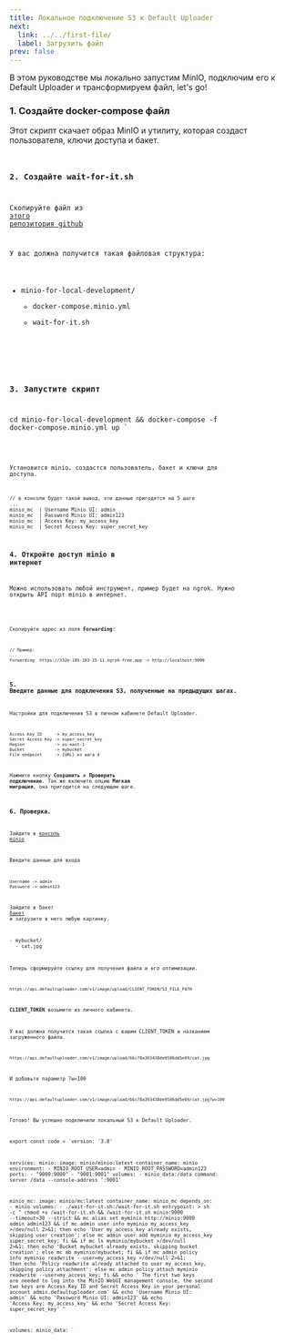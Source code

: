 ```yaml
---
title: Локальное подключение S3 к Default Uploader
next:
  link: ../../first-file/
  label: Загрузить файл
prev: false
---
```



В этом руководстве мы локально запустим MinIO, подключим его к Default Uploader и трансформируем файл, let's go!

### 1. Создайте docker-compose файл
Этот скрипт скачает образ MinIO и утилиту, которая создаст пользователя, ключи доступа и бакет.
<Code code={code} lang="sh" title="docker-compose.minio.yml" />

### 2. Создайте wait-for-it.sh

Скопируйте файл из <a href="https://github.com/vishnubob/wait-for-it/blob/master/wait-for-it.sh" target="_blank">этого репозитория github</a>

У вас должна получится такая файловая структура:
<FileTree>
- minio-for-local-development/
  - docker-compose.minio.yml
  - wait-for-it.sh
</FileTree>

### 3. Запустите скрипт

cd minio-for-local-development &&
docker-compose -f docker-compose.minio.yml up
`

<Code code={startCode} lang="sh" title="docker-compose.minio.yml" />

Установится minio, создастся пользователь, бакет и ключи для доступа.

```
// в консоли будет такой вывод, эти данные пригодятся на 5 шаге
...
minio_mc  | Username Minio UI: admin
minio_mc  | Password Minio UI: admin123
minio_mc  | Access Key: my_access_key
minio_mc  | Secret Access Key: super_secret_key
```

### 4. Откройте доступ minio в интернет

Можно использовать любой инструмент, пример будет на ngrok. Нужно открыть API порт minio в интернет.

<Code code="ngrok http 9000" lang="sh" title="ngrok" />

Скопируйте адрес из поля **Forwarding**:
```
// Пример:
...
Forwarding  https://332e-185-103-25-11.ngrok-free.app -> http://localhost:9000
```

### 5. Введите данные для подключения S3, полученные на предыдущих шагах.

Настройки для подключения S3 в личном кабинете Default Uploader.

```
Access Key ID     -> my_access_key
Secret Access Key -> super_secret_key
Region            -> us-east-1
Bucket            -> mybucket
File endpoint     -> {URL} из шага 4
```

Нажмите кнопку **Сохранить** и **Проверить подключение**.
Так же включите опцию **Мягкая миграция**, она пригодится на следующем шаге.

### 6. Проверка.

Зайдите в <a href="http://127.0.0.1:9001" target="_blank">консоль minio</a>

Введите данные для входа

```
Username -> admin
Password -> admin123
```

Зайдите в бакет <a href="http://127.0.0.1:9001/browser/mybucket" target="_blank">бакет</a> и загрузите в него любую картинку.

<FileTree>
- mybucket/
  - cat.jpg
</FileTree>

Теперь сформируйте ссылку для получения файла и его оптимизации.

``` https://api.defaultuploader.com/v1/image/upload/CLIENT_TOKEN/S3_FILE_PATH ```

**CLIENT_TOKEN** возьмите из личного кабинета.

У вас должна получится такая ссылка с вашим CLIENT_TOKEN и названием загруженного файла.

```https://api.defaultuploader.com/v1/image/upload/66c78a393438de9506dd5e09/cat.jpg ```

И добавьте параметр ?w=100

```https://api.defaultuploader.com/v1/image/upload/66c78a393438de9506dd5e09/cat.jpg?w=100```

Готово! Вы успешно подключили локальный S3 к Default Uploader.

export const code = `version: '3.8'

services:
  minio:
    image: minio/minio:latest
    container_name: minio
    environment:
      - MINIO_ROOT_USER=admin
      - MINIO_ROOT_PASSWORD=admin123
    ports:
      - "9000:9000"
      - "9001:9001"
    volumes:
      - minio_data:/data
    command: server /data --console-address ':9001'

  minio_mc:
    image: minio/mc:latest
    container_name: minio_mc
    depends_on:
      - minio
    volumes:
      - ./wait-for-it.sh:/wait-for-it.sh
    entrypoint: >
      sh -c "
      chmod +x /wait-for-it.sh &&
      /wait-for-it.sh minio:9000 --timeout=30 --strict &&
      mc alias set myminio http://minio:9000 admin admin123 &&
      if mc admin user info myminio my_access_key >/dev/null 2>&1; then
        echo 'User my_access_key already exists, skipping user creation';
      else
        mc admin user add myminio my_access_key super_secret_key;
      fi &&
      if mc ls myminio/mybucket >/dev/null 2>&1; then
        echo 'Bucket mybucket already exists, skipping bucket creation';
      else
        mc mb myminio/mybucket;
      fi &&
      if mc admin policy info myminio readwrite --user=my_access_key >/dev/null 2>&1; then
        echo 'Policy readwrite already attached to user my_access_key, skipping policy attachment';
      else
        mc admin policy attach myminio readwrite --user=my_access_key;
      fi &&
      echo '
        The first two keys are needed to log into the MinIO WebUI management console,
        the second two keys are Access Key ID and Secret Access Key in your personal account admin.defaultuploader.com' &&
        echo 'Username Minio UI: admin' &&
        echo 'Password Minio UI: admin123' &&
        echo 'Access Key: my_access_key' &&
        echo 'Secret Access Key: super_secret_key'
      "

volumes:
  minio_data:
`
